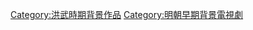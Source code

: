 {{明朝背景作品分類導航|背景電視劇}}

[[Category:洪武時期背景作品|Category:洪武時期背景作品]]
[[Category:明朝早期背景電視劇|Category:明朝早期背景電視劇]]